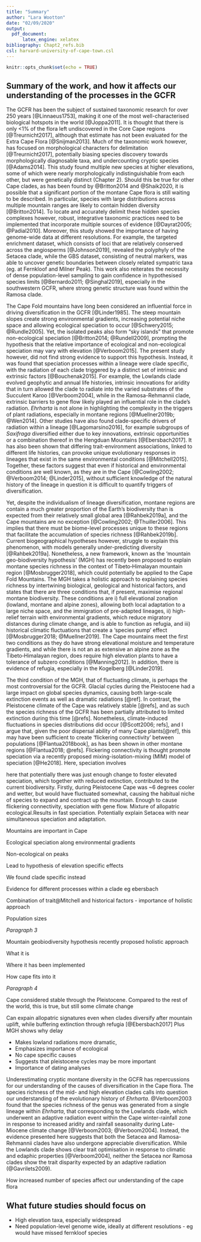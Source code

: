 ```yaml
---
title: "Summary"
author: "Lara Wootton"
date: "02/09/2020"
output: 
  pdf_document:
      latex_engine: xelatex
bibliography: Chapt2_refs.bib
csl: harvard-university-of-cape-town.csl
---
```


```r
knitr::opts_chunk$set(echo = TRUE)
```

## Summary of the work, and how it affects our understanding of the processes in the GCFR

The GCFR has been the subject of sustained taxonomic research for over 250 years [@Linnaeus1753], making it one of the most well-characterised biological hotspots in the world [@Joppa2011]. It is thought that there is only <1% of the flora left undiscovered in the Core Cape regions [@Treurnicht2017], although that estimate has not been evaluated for the Extra Cape Flora [@Snijman2013]. Much of the taxonomic work however, has focused on morphological characters for delimitation [@Treurnicht2017], potentially biasing species discovery towards morphologically diagnosable taxa, and undercounting cryptic species [@Adams2014]. This study found multiple new species at higher elevations, some of which were nearly morphologically indistinguishable from each other, but were genetically distinct (Chapter 2). Should this be true for other Cape clades, as has been found by @Britton2014 and @Shaik2020, it is possible that a significant portion of the montane Cape flora is still waiting to be described. In particular, species with large distributions across multiple mountain ranges are likely to contain hidden diversity [@Britton2014]. To locate and accurately delimit these hidden species complexes however, robust, integrative taxonomic practices need to be implemented that incorporate multiple sources of evidence [@Dayrat2005; @Padial2010]. Moreover, this study showed the importance of having genome-wide data at different resolutions. For example, the targeted enrichment dataset, which consists of loci that are relatively conserved across the angiosperms [@Johnson2019], revealed the polyphyly of the Setacea clade, while the GBS dataset, consisting of neutral markers, was able to uncover genetic boundaries between closely related sympatric taxa (eg. at Fernkloof and Milner Peak). This work also reiterates the necessity of dense population-level sampling to gain confidence in hypothesised species limits [@Bernardo2011; @Singhal2019], especially in the southwestern GCFR, where strong genetic structure was found within the Ramosa clade.

The Cape Fold mountains have long been considered an influential force in driving diversification in the GCFR [@Linder1985]. The steep mountain slopes create strong environmental gradients, increasing potential niche space and allowing ecological speciation to occur [@Schwery2015; @Rundle2005]. Yet, the isolated peaks also form "sky islands" that promote non-ecological speciation [@Britton2014; @Rundell2009], prompting the hypothesis that the relative importance of ecological and non-ecological speciation may vary with elevation [@Verboom2015]. The present study however, did not find strong evidence to support this hypothesis. Instead, it was found that speciation processes within a lineage were clade specific, with the radiation of each clade triggered by a distinct set of intrinsic and extrinsic factors [@Bouchenak2015]. For example, the Lowlands clade evolved geophytic and annual life histories, intrinsic innovations for aridity that in turn allowed the clade to radiate into the varied substrates of the Succulent Karoo [@Verboom2004], while in the Ramosa-Rehmannii clade, extrinsic barriers to gene flow likely played an influential role in the clade's radiation. *Ehrharta* is not alone in highlighting the complexity in the triggers of plant radiations, especially in montane regions [@Muellner2019b; @Wen2014]. Other studies have also found clade-specific drivers of radiation within a lineage [@Lagomarsino2016], for example subgroups of *Saxifraga* diversified either due to key innovations, extrinsic opportunities or a combination thereof in the Hengduan Mountains [@Ebersbach2017]. It has also been shown that differing trait-environment associations, linked to different life histories, can provoke unique evolutionary responses in lineages that exist in the same environmental conditions [@Mitchell2015]. Together, these factors suggest that even if historical and environmental conditions are well known, as they are in the Cape [@Cowling2002; @Verboom2014; @Linder2015], without sufficient knowledge of the natural history of the lineage in question it is difficult to quantify triggers of diversification.

Yet, despite the individualism of lineage diversification, montane regions are contain a much greater proportion of the Earth's biodiversity than is expected from their relatively small global area [@Rahbek2019a], and the Cape mountains are no exception [@Cowling2002; @Thuiller2006]. This implies that there must be biome-level processes unique to these regions that facilitate the accumulation of species richness [@Rahbek2019b]. Current biogeographical hypotheses however, struggle to explain this phenomenon, with models generally under-predicting diversity [@Rahbek2019a]. Nonetheless, a new framework, known as the 'mountain geo-biodiversity hypothesis' (MGH) has recently been proposed to explain montane species richness in the context of Tibeto‐Himalayan mountain region [@Mosbrugger2018], which could potentially be applied to the Cape Fold Mountains. The MGH takes a holistic approach to explaining species richness by intertwining biological, geological and historical factors, and states that there are three conditions that, if present, maximise regional montane biodiversity. These conditions are i) full elevational zonation (lowland, montane and alpine zones), allowing both local adaptation to a large niche space, and the immigration of pre-adapted lineages, ii) high-relief terrain with environmental gradients, which reduce migratory distances during climate change, and is able to function as refugia, and iii) historical climatic fluctuations that create a 'species pump' effect [@Mosbrugger2018; @Muellner2019]. The Cape mountains meet the first two conditions as they do have strong elevational moisture and temperature gradients, and while there is not an as extensive an alpine zone as the Tibeto‐Himalayan region, does require high elevation plants to have a tolerance of subzero conditions [@Manning2012]. In addition, there is evidence of refugia, especially in the Kogelberg [@Linder2019].

The third condition of the MGH, that of fluctuating climate, is perhaps the most controversial for the GCFR. Glacial cycles during the Pleistocene had a large impact on global species dynamics, causing both large-scale extinction events as well as dramatic radiations [@ref]. In contrast, the Pleistocene climate of the Cape was relatively stable [@refs], and as such the species richness of the GCFR has been partially attributed to limited extinction during this time [@refs]. Nonetheless, climate-induced fluctuations in species distributions did occur [@Scott2006; refs], and I argue that, given the poor dispersal ability of many Cape plants[@ref], this may have been sufficient to create 'flickering connectivity' between populations [@Flantua2018book], as has been shown in other montane regions [@Flantua2018; @refs]. Flickering connectivity is thought promote speciation via a recently proposed mixing-isolation-mixing (MIM) model of speciation [@He2018]. Here, speciation involves 



here that potentially there was just enough change to foster elevated speciation, which together with reduced extinction, contributed to the current biodiversity. Firstly, during Pleistocene Cape was ~6 degrees cooler and wetter, but would have fluctuated somewhat, causing the habitual niche of species to expand and contract up the mountain. Enough to cause flickering connectivity, speciation with gene flow. Mixture of allopatric ecological.Results in fast speciation. Potentially explain Setacea with near simultaneous speciation and adaptation.

Mountains are important in Cape

Ecological speciation along environmental gradients

Non-ecological on peaks

Lead to hypothesis of elevation specific effects

We found clade specific instead

Evidence for different processes within a clade eg ebersbach

Combination of trait@Mitchell and historical factors - importance of holistic approach

Population sizes



*Paragraph 3*

Mountain geobiodiversity hypothesis recently proposed holistic approach 

What it is

Where it has been implemented

How cape fits into it



*Paragraph 4*

Cape considered stable through the Pleistocene. Compared to the rest of the world, this is true, but still some climate change



Can expain allopatric signatures even when clades diversify after mountain uplift, while buffering extinction through refugia [@Ebersbach2017] Plus MGH shows why delay 



* Makes lowland radiations more dramatic, 
* Emphasizes importance of ecological
* No cape specific causes
* Suggests that pleistocene cycles may be more important
* Importance of dating analyses





Underestimating cryptic montane diversity in the GCFR has repercussions for our understanding of the causes of diversification in the Cape flora. The species richness of the mid- and high elevation clades calls into question our understanding of the evolutionary history of _Ehrharta_. @Verboom2003 found that the species richness of the genus was generated from a single lineage within _Ehrharta_, that corresponding to the Lowlands clade, which underwent an adaptive radiation event within the Cape winter-rainfall zone in response to increased aridity and rainfall seasonality during Late-Miocene climate change [@Verboom2003; @Verboom2004]. Instead, the evidence presented here suggests that both the Setacea and Ramosa-Rehmannii clades have also undergone appreciable diversification. While the Lowlands clade shows clear trait optimisation in response to climatic and edaphic properties [@Verboom2004], neither the Setacea nor Ramosa clades show the trait disparity expected by an adaptive radiation (@Gavrilets2009).

How increased number of species affect our understanding of the cape flora



## What future studies should focus on

- High elevation taxa, especially widespread
- Need population-level genome wide, ideally at different resolutions - eg would have missed fernkloof species